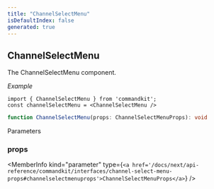 ```yaml
---
title: "ChannelSelectMenu"
isDefaultIndex: false
generated: true
---
```



<!-- This file was generated from the CommandKit source. Do not modify. Instead, re-run the "docgen" script -->


## ChannelSelectMenu

<GenerationInfo sourceFile="packages/commandkit/src/components/v1/select-menu/SelectMenu.ts" sourceLine="296" packageName="commandkit" />

The ChannelSelectMenu component.



*Example*

```tsx
import { ChannelSelectMenu } from 'commandkit';
const channelSelectMenu = <ChannelSelectMenu />
```

```ts title="Signature"
function ChannelSelectMenu(props: ChannelSelectMenuProps): void
```
Parameters

### props

<MemberInfo kind="parameter" type={`<a href='/docs/next/api-reference/commandkit/interfaces/channel-select-menu-props#channelselectmenuprops'>ChannelSelectMenuProps</a>`} />

